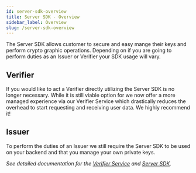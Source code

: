 ```yaml
---
id: server-sdk-overview
title: Server SDK - Overview
sidebar_label: Overview
slug: /server-sdk-overview
---
```



The Server SDK allows customer to secure and easy mange their keys and perform crypto graphic operations. Depending on if you are going to perform duties as an Issuer or Verifier your SDK usage will vary.

## Verifier
If you would like to act a <Tip type="verifier">Verifier</Tip> directly utilizing the Server SDK is no longer necessary. While it is still viable option for we now offer a more managed experience via our Verifier Service which drastically reduces the overhead to start requesting and receiving user data. We highly recommend it!

## Issuer
To perform the duties of an <Tip type="issuer">Issuer</Tip> we still require the Server SDK to be used on your backend and that you manage your own private keys.

*See detailed documentation for the [Verifier Service](/verifier-service) and [Server SDK](/server-sdk).*
